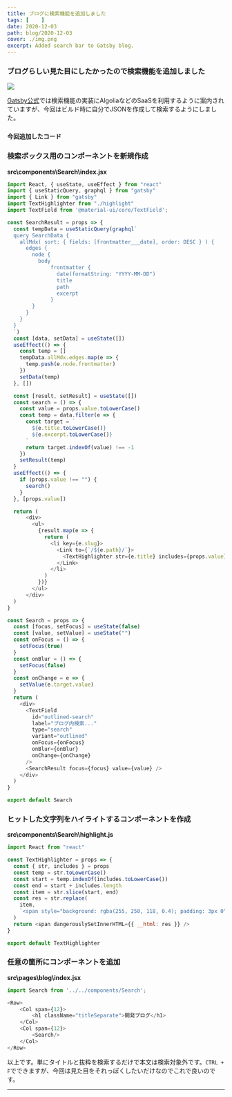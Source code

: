 ```yaml
---
title: ブログに検索機能を追加しました
tags: [    ]
date: 2020-12-03
path: blog/2020-12-03
cover: ./img.png
excerpt: Added search bar to Gatsby blog.
---
```


### ブログらしい見た目にしたかったので検索機能を追加しました

![](./img1.png)

[Gatsby公式](https://www.gatsbyjs.com/docs/adding-search/)では検索機能の実装にAlgoliaなどのSaaSを利用するように案内されていますが、今回はビルド時に自分でJSONを作成して検索するようにしました。

### ``今回追加したコード``

### 検索ボックス用のコンポーネントを新規作成
**src\components\Search\index.jsx**

```javascript
import React, { useState, useEffect } from "react"
import { useStaticQuery, graphql } from "gatsby"
import { Link } from "gatsby"
import TextHighlighter from "./highlight"
import TextField from '@material-ui/core/TextField';

const SearchResult = props => {
  const tempData = useStaticQuery(graphql`
  query SearchData {
    allMdx( sort: { fields: [frontmatter___date], order: DESC } ) {
      edges {
        node {
          body
              frontmatter {
                date(formatString: "YYYY-MM-DD")
                title
                path
                excerpt
              }
        }
      }
    }
  }
  `)
  const [data, setData] = useState([])
  useEffect(() => {
    const temp = []
    tempData.allMdx.edges.map(e => {
      temp.push(e.node.frontmatter)
    })
    setData(temp)
  }, [])

  const [result, setResult] = useState([])
  const search = () => {
    const value = props.value.toLowerCase()
    const temp = data.filter(e => {
      const target = `
        ${e.title.toLowerCase()}
        ${e.excerpt.toLowerCase()}
      `
      return target.indexOf(value) !== -1
    })
    setResult(temp)
  }
  useEffect(() => {
    if (props.value !== "") {
      search()
    }
  }, [props.value])

  return (
      <div>
        <ul>
          {result.map(e => {
            return (
              <li key={e.slug}>
                <Link to={`/${e.path}/`}>
                  <TextHighlighter str={e.title} includes={props.value} />
                </Link>
              </li>
            )
          })}
        </ul>
      </div>
  )
}

const Search = props => {
  const [focus, setFocus] = useState(false)
  const [value, setValue] = useState("")
  const onFocus = () => {
    setFocus(true)
  }
  const onBlur = () => {
    setFocus(false)
  }
  const onChange = e => {
    setValue(e.target.value)
  }
  return (
    <div>
      <TextField 
        id="outlined-search"
        label="ブログ内検索..."
        type="search"
        variant="outlined"
        onFocus={onFocus}
        onBlur={onBlur}
        onChange={onChange}
      />
      <SearchResult focus={focus} value={value} />
    </div>
  )
}

export default Search
```

### ヒットした文字列をハイライトするコンポーネントを作成
**src\components\Search\highlight.js**

```javascript
import React from "react"

const TextHighlighter = props => {
  const { str, includes } = props
  const temp = str.toLowerCase()
  const start = temp.indexOf(includes.toLowerCase())
  const end = start + includes.length
  const item = str.slice(start, end)
  const res = str.replace(
    item,
    `<span style="background: rgba(255, 250, 118, 0.4); padding: 3px 0">${item}</span>`
  )
  return <span dangerouslySetInnerHTML={{ __html: res }} />
}

export default TextHighlighter
```

### 任意の箇所にコンポーネントを追加
**src\pages\blog\index.jsx**

```javascript
import Search from '../../components/Search';
```

```javascript
<Row>
    <Col span={12}>
        <h1 className="titleSeparate">開発ブログ</h1>
    </Col>
    <Col span={12}>
        <Search/>
    </Col>
</Row>
```

以上です。単にタイトルと抜粋を検索するだけで本文は検索対象外です。`CTRL + F`でできますが、今回は見た目をそれっぽくしたいだけなのでこれで良いのです。

---